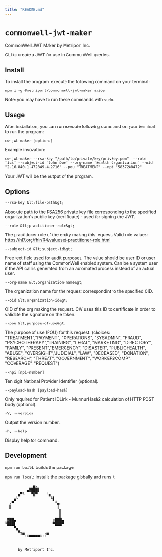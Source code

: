 ```yaml
---
title: "README.md"
---
```


# `commonwell-jwt-maker`

CommonWell JWT Maker by Metriport Inc.

CLI to create a JWT for use in CommonWell queries.

## Install

To install the program, execute the following command on your terminal:

`npm i -g @metriport/commonwell-jwt-maker axios`

Note: you may have to run these commands with `sudo`.

## Usage

After installation, you can run execute following command on your terminal to run the program:

`cw-jwt-maker [options]`

Example invovation:

`cw-jwt-maker --rsa-key "/path/to/private/key/privkey.pem"  --role "ict" --subject-id "John Doe" --org-name "Health Organization" --oid "2.16.840.1.472849.4.2716" --pou "TREATMENT" --npi "5837288472"`

Your JWT will be the output of the program.

## Options

`--rsa-key &lt;file-path&gt;`

Absolute path to the RSA256 private key file corresponding to the specified organization's public key (certificate) - used for signing the JWT.

`--role &lt;practitioner-role&gt;`

The practitioner role of the entity making this request. Valid role values: https://hl7.org/fhir/R4/valueset-practitioner-role.html

`--subject-id &lt;subject-id&gt;`

Free text field used for audit purposes. The value should be user ID or user name of staff using the CommonWell enabled system. Can be a system user if the API call is generated from an automated process instead of an actual user.

`--org-name &lt;organization-name&gt;`

The organization name for the request correspondint to the specified OID.

`--oid &lt;organization-id&gt;`

OID of the org making the request. CW uses this ID to certificate in order to validate the signature on the token.

`--pou &lt;purpose-of-use&gt;`

The purpose of use (POU) for this request. (choices: "TREATMENT","PAYMENT", "OPERATIONS", "SYSADMIN", "FRAUD", "PSYCHOTHERAPY","TRAINING", "LEGAL", "MARKETING", "DIRECTORY", "FAMILY", "PRESENT","EMERGENCY", "DISASTER", "PUBLICHEALTH", "ABUSE", "OVERSIGHT","JUDICIAL", "LAW", "DECEASED", "DONATION", "RESEARCH", "THREAT", "GOVERNMENT", "WORKERSCOMP", "COVERAGE", "REQUEST")

`--npi [npi-number]`

Ten digit National Provider Identifier (optional).

`--payload-hash [payload-hash]`

Only required for Patient IDLink - MurmurHash2 calculation of HTTP POST body (optional).

`-V, --version`

Output the version number.

`-h, --help`

Display help for command.

## Development

`npm run build`: builds the package

`npm run local`: installs the package globally and runs it

```
            ,▄,
          ▄▓███▌
      ▄▀╙   ▀▓▀    ²▄
    ▄└               ╙▌
  ,▀                   ╨▄
  ▌                     ║
                         ▌
                         ▌
,▓██▄                 ╔███▄
╙███▌                 ▀███▀
    ▀▄
      ▀╗▄         ,▄
         '╙▀▀▀▀▀╙''


      by Metriport Inc.

```
